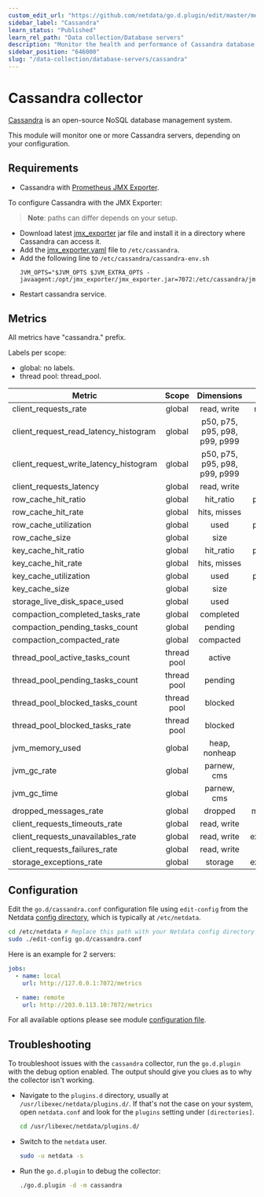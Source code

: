 ```yaml
---
custom_edit_url: "https://github.com/netdata/go.d.plugin/edit/master/modules/cassandra/README.md"
sidebar_label: "Cassandra"
learn_status: "Published"
learn_rel_path: "Data collection/Database servers"
description: "Monitor the health and performance of Cassandra database servers with zero configuration, per-second metric granularity, and interactive visualizations."
sidebar_position: "646000"
slug: "/data-collection/database-servers/cassandra"
---
```



# Cassandra collector

[Cassandra](https://cassandra.apache.org/_/index.html) is an open-source NoSQL database management system.

This module will monitor one or more Cassandra servers, depending on your configuration.

## Requirements

- Cassandra with [Prometheus JMX Exporter](https://github.com/prometheus/jmx_exporter).

To configure Cassandra with the JMX Exporter:

> **Note**: paths can differ depends on your setup.

- Download latest [jmx_exporter](https://repo1.maven.org/maven2/io/prometheus/jmx/jmx_prometheus_javaagent/) jar file
  and install it in a directory where Cassandra can access it.
- Add
  the [jmx_exporter.yaml](https://raw.githubusercontent.com/netdata/go.d.plugin/master/modules/cassandra/jmx_exporter.yaml)
  file to `/etc/cassandra`.
- Add the following line to `/etc/cassandra/cassandra-env.sh`
  ```
  JVM_OPTS="$JVM_OPTS $JVM_EXTRA_OPTS -javaagent:/opt/jmx_exporter/jmx_exporter.jar=7072:/etc/cassandra/jmx_exporter.yaml
  ```
- Restart cassandra service.

## Metrics

All metrics have "cassandra." prefix.

Labels per scope:

- global: no labels.
- thread pool: thread_pool.

| Metric                                 |    Scope    |          Dimensions           |    Units     |
|----------------------------------------|:-----------:|:-----------------------------:|:------------:|
| client_requests_rate                   |   global    |          read, write          |  requests/s  |
| client_request_read_latency_histogram  |   global    | p50, p75, p95, p98, p99, p999 |   seconds    |
| client_request_write_latency_histogram |   global    | p50, p75, p95, p98, p99, p999 |   seconds    |
| client_requests_latency                |   global    |          read, write          |   seconds    |
| row_cache_hit_ratio                    |   global    |           hit_ratio           |  percentage  |
| row_cache_hit_rate                     |   global    |         hits, misses          |   events/s   |
| row_cache_utilization                  |   global    |             used              |  percentage  |
| row_cache_size                         |   global    |             size              |    bytes     |
| key_cache_hit_ratio                    |   global    |           hit_ratio           |  percentage  |
| key_cache_hit_rate                     |   global    |         hits, misses          |   events/s   |
| key_cache_utilization                  |   global    |             used              |  percentage  |
| key_cache_size                         |   global    |             size              |    bytes     |
| storage_live_disk_space_used           |   global    |             used              |    bytes     |
| compaction_completed_tasks_rate        |   global    |           completed           |   tasks/s    |
| compaction_pending_tasks_count         |   global    |            pending            |    tasks     |
| compaction_compacted_rate              |   global    |           compacted           |   bytes/s    |
| thread_pool_active_tasks_count         | thread pool |            active             |    tasks     |
| thread_pool_pending_tasks_count        | thread pool |            pending            |    tasks     |
| thread_pool_blocked_tasks_count        | thread pool |            blocked            |    tasks     |
| thread_pool_blocked_tasks_rate         | thread pool |            blocked            |   tasks/s    |
| jvm_memory_used                        |   global    |         heap, nonheap         |    bytes     |
| jvm_gc_rate                            |   global    |          parnew, cms          |     gc/s     |
| jvm_gc_time                            |   global    |          parnew, cms          |   seconds    |
| dropped_messages_rate                  |   global    |            dropped            |  messages/s  |
| client_requests_timeouts_rate          |   global    |          read, write          |  timeout/s   |
| client_requests_unavailables_rate      |   global    |          read, write          | exceptions/s |
| client_requests_failures_rate          |   global    |          read, write          |  failures/s  |
| storage_exceptions_rate                |   global    |            storage            | exceptions/s |

## Configuration

Edit the `go.d/cassandra.conf` configuration file using `edit-config` from the
Netdata [config directory](/docs/typical-netdata-agent-configurations/configuration), which is typically at `/etc/netdata`.

```bash
cd /etc/netdata # Replace this path with your Netdata config directory
sudo ./edit-config go.d/cassandra.conf
```

Here is an example for 2 servers:

```yaml
jobs:
  - name: local
    url: http://127.0.0.1:7072/metrics

  - name: remote
    url: http://203.0.113.10:7072/metrics
```

For all available options please see
module [configuration file](https://github.com/netdata/go.d.plugin/blob/master/config/go.d/cassandra.conf).

## Troubleshooting

To troubleshoot issues with the `cassandra` collector, run the `go.d.plugin` with the debug option enabled. The output
should give you clues as to why the collector isn't working.

- Navigate to the `plugins.d` directory, usually at `/usr/libexec/netdata/plugins.d/`. If that's not the case on
  your system, open `netdata.conf` and look for the `plugins` setting under `[directories]`.

  ```bash
  cd /usr/libexec/netdata/plugins.d/
  ```

- Switch to the `netdata` user.

  ```bash
  sudo -u netdata -s
  ```

- Run the `go.d.plugin` to debug the collector:

  ```bash
  ./go.d.plugin -d -m cassandra
  ```
